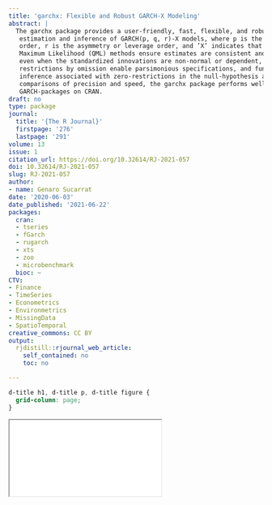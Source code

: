 ```yaml
---
title: 'garchx: Flexible and Robust GARCH-X Modeling'
abstract: |
  The garchx package provides a user-friendly, fast, flexible, and robust framework for the
   estimation and inference of GARCH(p, q, r)-X models, where p is the ARCH order, q is the GARCH
   order, r is the asymmetry or leverage order, and ’X’ indicates that covariates can be included. Quasi
   Maximum Likelihood (QML) methods ensure estimates are consistent and standard errors valid,
   even when the standardized innovations are non-normal or dependent, or both. Zero-coefficient
   restrictions by omission enable parsimonious specifications, and functions to facilitate the non-standard
   inference associated with zero-restrictions in the null-hypothesis are provided. Finally, in the formal
   comparisons of precision and speed, the garchx package performs well relative to other prominent
   GARCH-packages on CRAN.
draft: no
type: package
journal:
  title: '{The R Journal}'
  firstpage: '276'
  lastpage: '291'
volume: 13
issue: 1
citation_url: https://doi.org/10.32614/RJ-2021-057
doi: 10.32614/RJ-2021-057
slug: RJ-2021-057
author:
- name: Genaro Sucarrat
date: '2020-06-03'
date_published: '2021-06-22'
packages:
  cran:
  - tseries
  - fGarch
  - rugarch
  - xts
  - zoo
  - microbenchmark
  bioc: ~
CTV:
- Finance
- TimeSeries
- Econometrics
- Environmetrics
- MissingData
- SpatioTemporal
creative_commons: CC BY
output:
  rjdistill::rjournal_web_article:
    self_contained: no
    toc: no

---
```


```css
d-title h1, d-title p, d-title figure {
  grid-column: page;
}
```

<div class="l-page">
  <object data="RJ-2021-057.pdf" type="application/pdf" style="height:955px;width:100%">
    <iframe src="RJ-2021-057.pdf"></iframe>
  </object>
</div>
